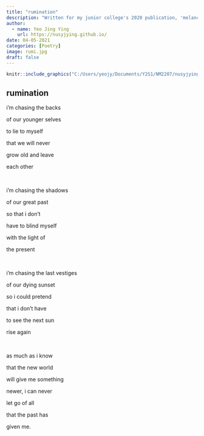 ---
title: "rumination"
description: "Written for my junior college's 2020 publication, 'melancholia'."
author:
  - name: Yeo Jing Ying
    url: https://nusyjying.github.io/
date: 04-05-2021
categories: [Poetry] 
image: rumi.jpg
draft: false 
---

```{r, eval=TRUE,echo=FALSE,out.width="70%"}

knitr::include_graphics("C:/Users/yeojy/Documents/Y2S1/NM2207/nusyjying.github.io/posts/2021-07-21-rumination/rumi.jpg")

```

## rumination

i’m chasing the backs

of our younger selves

to lie to myself

that we will never 

grow old and leave

each other 

<br>

i’m chasing the shadows 

of our great past 

so that i don’t 

have to blind myself 

with the light of 

the present 

<br>

i’m chasing the last vestiges 

of our dying sunset 

so i could pretend 

that i don’t have 

to see the next sun 

rise again

<br>

as much as i know 

that the new world 

will give me something

newer, i can never 

let go of all 

that the past has 

given me.
